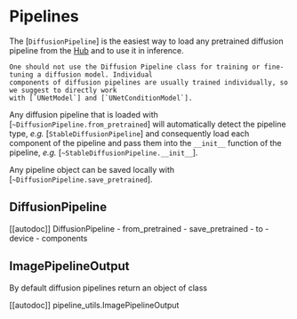 <!--Copyright 2022 The HuggingFace Team. All rights reserved.

Licensed under the Apache License, Version 2.0 (the "License"); you may not use this file except in compliance with
the License. You may obtain a copy of the License at

http://www.apache.org/licenses/LICENSE-2.0

Unless required by applicable law or agreed to in writing, software distributed under the License is distributed on
an "AS IS" BASIS, WITHOUT WARRANTIES OR CONDITIONS OF ANY KIND, either express or implied. See the License for the
specific language governing permissions and limitations under the License.
-->

# Pipelines

The [`DiffusionPipeline`] is the easiest way to load any pretrained diffusion pipeline from the [Hub](https://huggingface.co/models?library=diffusers) and to use it in inference.

<Tip>
	
	One should not use the Diffusion Pipeline class for training or fine-tuning a diffusion model. Individual 
	components of diffusion pipelines are usually trained individually, so we suggest to directly work 
	with [`UNetModel`] and [`UNetConditionModel`].

</Tip>

Any diffusion pipeline that is loaded with [`~DiffusionPipeline.from_pretrained`] will automatically 
detect the pipeline type, *e.g.* [`StableDiffusionPipeline`] and consequently load each component of the 
pipeline and pass them into the `__init__` function of the pipeline, *e.g.* [`~StableDiffusionPipeline.__init__`].

Any pipeline object can be saved locally with [`~DiffusionPipeline.save_pretrained`].

## DiffusionPipeline
[[autodoc]] DiffusionPipeline
	- from_pretrained
	- save_pretrained
	- to
	- device
	- components

## ImagePipelineOutput
By default diffusion pipelines return an object of class

[[autodoc]] pipeline_utils.ImagePipelineOutput
